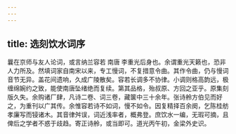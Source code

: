 ```yaml
---
---
---
```

title: 选刻饮水词序
---




曩在京师与友人论词，或言纳兰容若 南唐 李重光后身也。余谓重光天籁也，恐非人力所及。然填词家自南宋以来，专工慢词，不复措意令曲。其作令曲，仍与慢词音节无异。盖花间遗响，久成广陵散矣。容若长调多不协律。小调则格高韵远，极缠绵婉约之致，能使南唐坠绪绝而复续。第其品格，殆叔原、方回之亚乎。原集刻版久失。余购诸厂肆，凡诗二卷、词三卷，藏箧中三十余年。张诗舲方伯见而好之，为重刊以广其传。余惟容若诗不如词，慢不如令。因复精择百余阕，乞陈桂舫孝廉写而锓诸木。其音律舛误，词近浅率者，概弗登。庶饮水一编，无瑕可摘，且俾后之学者不惑于歧趋。寄正诗舲，或当即可。道光丙午初，金梁外史识。